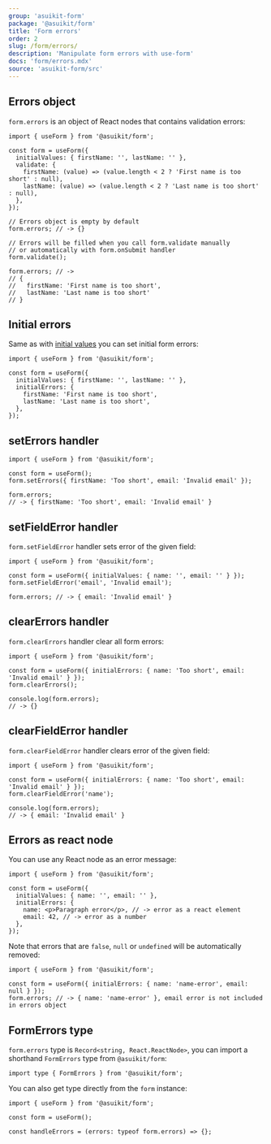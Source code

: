 ```yaml
---
group: 'asuikit-form'
package: '@asuikit/form'
title: 'Form errors'
order: 2
slug: /form/errors/
description: 'Manipulate form errors with use-form'
docs: 'form/errors.mdx'
source: 'asuikit-form/src'
---
```



## Errors object

`form.errors` is an object of React nodes that contains validation errors:

```tsx
import { useForm } from '@asuikit/form';

const form = useForm({
  initialValues: { firstName: '', lastName: '' },
  validate: {
    firstName: (value) => (value.length < 2 ? 'First name is too short' : null),
    lastName: (value) => (value.length < 2 ? 'Last name is too short' : null),
  },
});

// Errors object is empty by default
form.errors; // -> {}

// Errors will be filled when you call form.validate manually
// or automatically with form.onSubmit handler
form.validate();

form.errors; // ->
// {
//   firstName: 'First name is too short',
//   lastName: 'Last name is too short'
// }
```

## Initial errors

Same as with [initial values](/form/values/) you can set initial form errors:

```tsx
import { useForm } from '@asuikit/form';

const form = useForm({
  initialValues: { firstName: '', lastName: '' },
  initialErrors: {
    firstName: 'First name is too short',
    lastName: 'Last name is too short',
  },
});
```

## setErrors handler

```tsx
import { useForm } from '@asuikit/form';

const form = useForm();
form.setErrors({ firstName: 'Too short', email: 'Invalid email' });

form.errors;
// -> { firstName: 'Too short', email: 'Invalid email' }
```

## setFieldError handler

`form.setFieldError` handler sets error of the given field:

```tsx
import { useForm } from '@asuikit/form';

const form = useForm({ initialValues: { name: '', email: '' } });
form.setFieldError('email', 'Invalid email');

form.errors; // -> { email: 'Invalid email' }
```

## clearErrors handler

`form.clearErrors` handler clear all form errors:

```tsx
import { useForm } from '@asuikit/form';

const form = useForm({ initialErrors: { name: 'Too short', email: 'Invalid email' } });
form.clearErrors();

console.log(form.errors);
// -> {}
```

## clearFieldError handler

`form.clearFieldError` handler clears error of the given field:

```tsx
import { useForm } from '@asuikit/form';

const form = useForm({ initialErrors: { name: 'Too short', email: 'Invalid email' } });
form.clearFieldError('name');

console.log(form.errors);
// -> { email: 'Invalid email' }
```

## Errors as react node

You can use any React node as an error message:

```tsx
import { useForm } from '@asuikit/form';

const form = useForm({
  initialValues: { name: '', email: '' },
  initialErrors: {
    name: <p>Paragraph error</p>, // -> error as a react element
    email: 42, // -> error as a number
  },
});
```

Note that errors that are `false`, `null` or `undefined` will be automatically removed:

```tsx
import { useForm } from '@asuikit/form';

const form = useForm({ initialErrors: { name: 'name-error', email: null } });
form.errors; // -> { name: 'name-error' }, email error is not included in errors object
```

## FormErrors type

`form.errors` type is `Record<string, React.ReactNode>`, you can import a shorthand `FormErrors` type from `@asuikit/form`:

```tsx
import type { FormErrors } from '@asuikit/form';
```

You can also get type directly from the `form` instance:

```tsx
import { useForm } from '@asuikit/form';

const form = useForm();

const handleErrors = (errors: typeof form.errors) => {};
```
